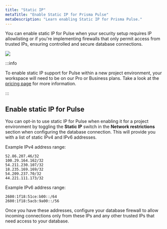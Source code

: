 ```yaml
---
title: "Static IP"
metaTitle: "Enable Static IP for Prisma Pulse"
metaDescription: "Learn enabling Static IP for Prisma Pulse."
---
```


You can enable static IP for Pulse when your security setup requires IP allowlisting or if you're implementing firewalls that only permit access from trusted IPs, ensuring controlled and secure database connections.

![](./images/result-of-adding-static-ip-to-pulse.png)

:::info

To enable static IP support for Pulse within a new project environment, your workspace will need to be on our Pro or Business plans. Take a look at the [pricing page](https://www.prisma.io/pricing#pulse) for more information.

:::

## Enable static IP for Pulse

You can opt-in to use static IP for Pulse when enabling it for a project environment by toggling the **Static IP** switch in the **Network restrictions** section when configuring the database connection. This will provide you with a list of static IPv4 and IPv6 addresses.


Example IPv4 address range:
```
52.86.207.46/32
100.29.164.162/32
54.211.230.107/32
18.235.169.169/32
54.209.237.70/32
44.221.111.173/32
```

Example IPv6 address range:
```
2600:1f18:51ce:b00::/64
2600:1f18:5acb:9a00::/56
```

Once you have these addresses, configure your database firewall to allow incoming connections only from these IPs and any other trusted IPs that need access to your database.